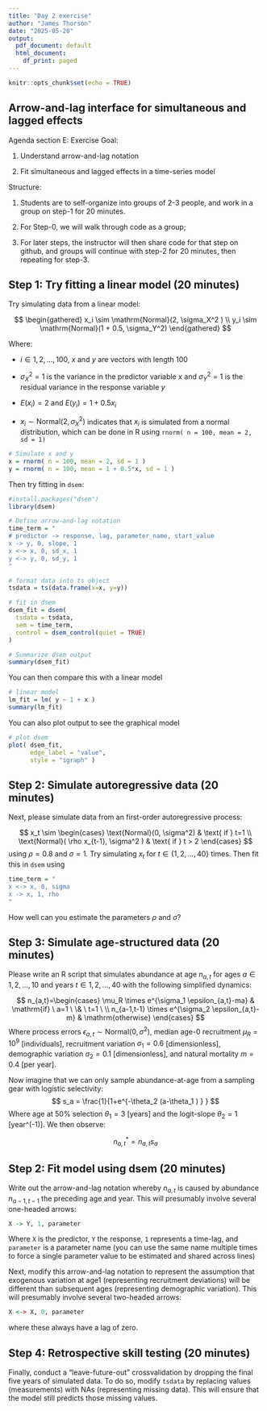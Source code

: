 ```yaml
---
title: "Day 2 exercise"
author: "James Thorson"
date: "2025-05-20"
output:
  pdf_document: default
  html_document:
    df_print: paged
---
```


```r
knitr::opts_chunk$set(echo = TRUE)
```

## Arrow-and-lag interface for simultaneous and lagged effects

Agenda section E:  Exercise
Goal:

1.	Understand arrow-and-lag notation

2.	Fit simultaneous and lagged effects in a time-series model

Structure:

1.	Students are to self-organize into groups of 2-3 people, and work in a group on step-1 for 20 minutes.  

2.  For Step-0, we will walk through code as a group;

3.  For later steps, the instructor will then share code for that step on github, and groups will continue with step-2 for 20 minutes, then repeating for step-3.  



## Step 1:  Try fitting a linear model (20 minutes)

Try simulating data from a linear model:

$$
\begin{gathered}
x_i \sim \mathrm{Normal}(2, \sigma_X^2 ) \\
y_i \sim \mathrm{Normal}(1 + 0.5, \sigma_Y^2)
\end{gathered}
$$

Where:

*	$i \in {1,2,…,100}$, $x$ and $y$ are vectors with length 100

*	$\sigma_X^2=1$ is the variance in the predictor variable $x$ and $\sigma_Y^2=1$ is the residual variance in the response variable $y$

*	$E(x_i )=2$ and $E(y_i)=1+0.5x_i$

*	$x_i \sim \mathrm{Normal}(2,\sigma_X^2 )$ indicates that $x_i$ is simulated from a normal distribution, which can be done in R using `rnorm( n = 100, mean = 2, sd = 1)`


```r
# Simulate x and y
x = rnorm( n = 100, mean = 2, sd = 1 )
y = rnorm( n = 100, mean = 1 + 0.5*x, sd = 1 )
```

Then try fitting in `dsem`:
```r
#install.packages("dsem")
library(dsem)

# Define arrow-and-lag notation
time_term = "
# predictor -> response, lag, parameter_name, start_value
x -> y, 0, slope, 1
x <-> x, 0, sd_x, 1
y <-> y, 0, sd_y, 1
"

# format data into ts object
tsdata = ts(data.frame(x=x, y=y))

# fit in dsem
dsem_fit = dsem(
  tsdata = tsdata, 
  sem = time_term,
  control = dsem_control(quiet = TRUE)
)

# Summarize dsem output
summary(dsem_fit)
```

You can then compare this with a linear model
```r
# linear model
lm_fit = lm( y ~ 1 + x )
summary(lm_fit)
```

You can also plot output to see the graphical model
```r
# plot dsem
plot( dsem_fit, 
      edge_label = "value",
      style = "igraph" )
```

## Step 2:  Simulate autoregressive data (20 minutes)

Next, please simulate data from an first-order autoregressive process:

$$
x_t \sim \begin{cases}
  \text{Normal}(0, \sigma^2) & \text{ if } t=1 \\
  \text{Normal}( \rho x_{t-1}, \sigma^2 ) & \text{ if } t > 2
\end{cases}
$$
using $\rho = 0.8$ and $\sigma = 1$.  Try simulating $x_t$ for $t \in \{ 1, 2, ..., 40 \}$ times.  Then fit this in `dsem` using

```r
time_term = "
x <-> x, 0, sigma
x -> x, 1, rho
"
```

How well can you estimate the parameters $\rho$ and $\sigma$?

## Step 3:  Simulate age-structured data (20 minutes)
Please write an R script that simulates abundance at age $n_{a,t}$ for ages $a \in {1,2,…,10}$ and years $t \in {1,2,…,40}$ with the following simplified dynamics:

$$
n_{a,t}=\begin{cases}
  \mu_R \times e^{\sigma_1 \epsilon_{a,t}-ma} & \mathrm{if} \ a=1 \ \& \ t=1 \  \\    
  n_{a-1,t-1} \times e^{\sigma_2 \epsilon_{a,t}-m} & \mathrm{otherwise}
\end{cases}
$$
Where process errors $\epsilon_{a,t} \sim \mathrm{Normal}(0,\sigma^2)$, median age-0 recruitment $\mu_R=10^9$ [individuals], recruitment variation $\sigma_1=0.6$ [dimensionless], demographic variation $\sigma_2=0.1$ [dimensionless], and natural mortality $m=0.4$ [per year].

Now imagine that we can only sample abundance-at-age from a sampling gear with logistic selectivity:
$$
s_a = \frac{1}{1+e^{-\theta_2 (a-\theta_1 ) } }
$$
Where age at 50% selection $\theta_1=3$ [years] and the logit-slope $\theta_2=1$ [year^(-1)].  We then observe:

$$
n_{a,t}^* = n_{a,t} s_a
$$

## Step 2:  Fit model using dsem (20 minutes)
Write out the arrow-and-lag notation whereby $n_{a,t}$ is caused by abundance $n_{a-1,t-1}$ the preceding age and year.  This will presumably involve several one-headed arrows:

```r
X -> Y, 1, parameter
```

Where `X` is the predictor, `Y` the response, `1` represents a time-lag, and `parameter` is a parameter name (you can use the same name multiple times to force a single parameter value to be estimated and shared across lines)

Next, modify this arrow-and-lag notation to represent the assumption that exogenous variation at age1 (representing recruitment deviations) will be different than subsequent ages (representing demographic variation).  This will presumably involve several two-headed arrows:

```r
X <-> X, 0, parameter
```
where these always have a lag of zero.  

## Step 4:  Retrospective skill testing (20 minutes)

Finally, conduct a “leave-future-out” crossvalidation by dropping the final five years of simulated data.  To do so, modify `tsdata` by replacing values (measurements) with NAs (representing missing data).  This will ensure that the model still predicts those missing values.  
